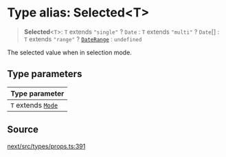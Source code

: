 # Type alias: Selected\<T\>

> **Selected**\<`T`\>: `T` extends `"single"` ? `Date` : `T` extends `"multi"` ? `Date`[] : `T` extends `"range"` ? [`DateRange`](/api/next/type-aliases/DateRange.mdx) : `undefined`

The selected value when in selection mode.

## Type parameters

| Type parameter |
| :------ |
| `T` extends [`Mode`](/api/next/type-aliases/Mode.mdx) |

## Source

[next/src/types/props.ts:391](https://github.com/gpbl/react-day-picker/blob/6515ed496/next/src/types/props.ts#L391)
